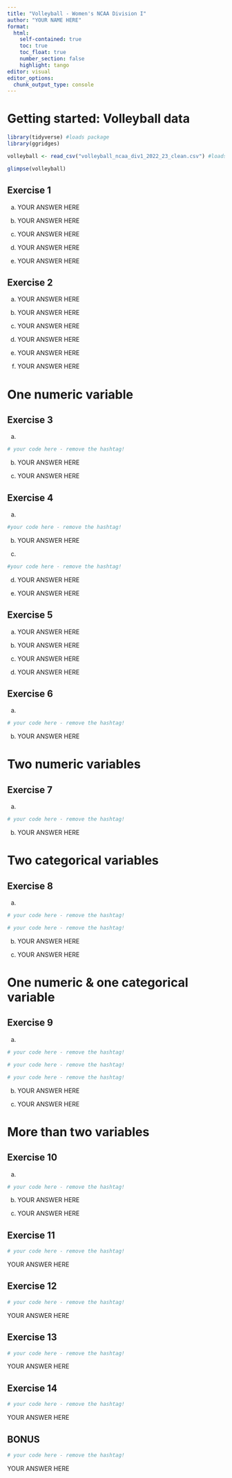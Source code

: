 ```yaml
---
title: "Volleyball - Women's NCAA Division I"
author: "YOUR NAME HERE"
format:
  html:
    self-contained: true
    toc: true
    toc_float: true
    number_section: false
    highlight: tango
editor: visual
editor_options:
  chunk_output_type: console
---
```


# Getting started: Volleyball data

```r
library(tidyverse) #loads package
library(ggridges)

volleyball <- read_csv("volleyball_ncaa_div1_2022_23_clean.csv") #loads data
```

```r
glimpse(volleyball)
```

## Exercise 1

a.  YOUR ANSWER HERE

b.  YOUR ANSWER HERE

c.  YOUR ANSWER HERE

d.  YOUR ANSWER HERE

e.  YOUR ANSWER HERE

## Exercise 2

a.  YOUR ANSWER HERE

b.  YOUR ANSWER HERE

c.  YOUR ANSWER HERE

d.  YOUR ANSWER HERE

e.  YOUR ANSWER HERE

f.  YOUR ANSWER HERE

# One numeric variable

## Exercise 3

a.  

```r
# your code here - remove the hashtag! 
```

b.  YOUR ANSWER HERE

c.  YOUR ANSWER HERE

## Exercise 4

a.  

```r
#your code here - remove the hashtag! 
```

b.  YOUR ANSWER HERE

c.  

```r
#your code here - remove the hashtag! 
```

d.  YOUR ANSWER HERE

e.  YOUR ANSWER HERE

## Exercise 5

a.  YOUR ANSWER HERE

b.  YOUR ANSWER HERE

c.  YOUR ANSWER HERE

d.  YOUR ANSWER HERE

## Exercise 6

a.  

```r
# your code here - remove the hashtag! 
```

b.  YOUR ANSWER HERE

# Two numeric variables

## Exercise 7

a.  

```r
# your code here - remove the hashtag! 
```

b.  YOUR ANSWER HERE

# Two categorical variables

## Exercise 8

a.  

```r
# your code here - remove the hashtag! 

# your code here - remove the hashtag! 
```

b.  YOUR ANSWER HERE

c.  YOUR ANSWER HERE

# One numeric & one categorical variable

## Exercise 9

a.  

```r
# your code here - remove the hashtag!

# your code here - remove the hashtag!

# your code here - remove the hashtag!
```

b.  YOUR ANSWER HERE

c.  YOUR ANSWER HERE

# More than two variables

## Exercise 10

a.  

```r
# your code here - remove the hashtag!
```

b.  YOUR ANSWER HERE

c.  YOUR ANSWER HERE

## Exercise 11

```r
# your code here - remove the hashtag!
```

YOUR ANSWER HERE

## Exercise 12

```r
# your code here - remove the hashtag!
```

YOUR ANSWER HERE

## Exercise 13

```r
# your code here - remove the hashtag!
```

YOUR ANSWER HERE

## Exercise 14

```r
# your code here - remove the hashtag!
```

YOUR ANSWER HERE

## BONUS

```r
# your code here - remove the hashtag!
```

YOUR ANSWER HERE
